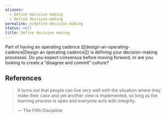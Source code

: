 ```yaml
---
aliases:
  - Define decision making
  - Define decision-making
permalink: n/define-decision-making
status: null
title: Define decision making
---
```

Part of having an operating cadence ([[design-an-operating-cadence|Design an operating cadence]]) is defining your decision-making processes. Do you expect consensus before moving forward, or are you looking to create a “disagree and commit” culture?

## References

> It turns out that people can live very well with the situation where they make their case and yet another view is implemented, so long as the learning process is open and everyone acts with integrity.
>
> — The Fifth Discipline
